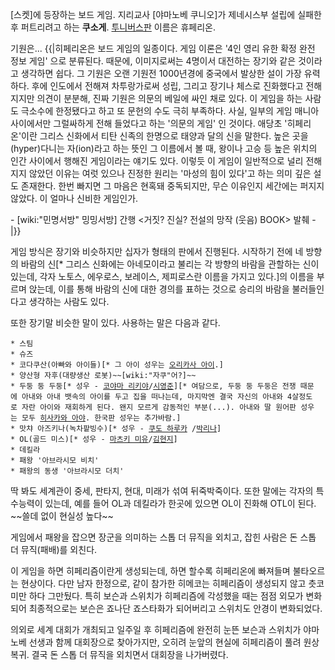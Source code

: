 [스켓]에 등장하는 보드 게임.
지리교사 [야마노베 쿠니오]가 제네시스부 설립에 실패한 후 퍼트리려고 하는 '''쿠소게'''. [[투니버스]]판 이름은 휴페리온.

기원은...
{{|히페리온은 보드 게임의 일종이다. 게임 이론은 '4인 영리 유한 확정 완전 정보 게임' 으로 분류된다. 때문에, 이미지로써는 4명이서 대전하는 장기와 같은 것이라고 생각하면 쉽다. 그 기원은 오랜 기원전 1000년경에 중국에서 발상한 설이 가장 유력하다. 후에 인도에서 전해져 차투랑가로써 성립, 그리고 장기나 체스로 진화했다고 전해지지만 의견이 분분해, 진짜 기원은 의문의 베일에 싸인 채로 있다. 이 게임을 하는 사람도 극소수에 한정됐다고 하고 또 문헌의 수도 극히 부족하다. 사실, 일부의 게임 매니아 사이에서만 그럴싸하게 전해 들었다고 하는 '의문의 게임' 인 것이다. 애당초 '히페리온'이란 그리스 신화에서 티탄 신족의 한명으로 태양과 달의 신을 말한다. 높은 곳을(hyper)다니는 자(ion)라고 하는 뜻인 그 이름에서 볼 때, 왕이나 고승 등 높은 위치의 인간 사이에서 행해진 게임이라는 얘기도 있다. 이렇듯 이 게임이 일반적으로 널리 전해지지 않았던 이유는 여럿 있으나 진정한 원리는 '마성의 힘이 있다'고 하는 의미 깊은 설도 존재한다. 한번 빠지면 그 마음은 현혹돼 중독되지만, 무슨 이유인지 세간에는 퍼지지 않았다. 이 얼마나 신비한 게임인가.

- [wiki:"민명서방" 밍밍서방] 간행 <거짓? 진실? 전설의 망작 (웃음) BOOK> 발췌 - |}}

게임 방식은 장기와 비슷하지만 십자가 형태의 판에서 진행된다. 시작하기 전에 네 방향의 바람의 신[* 그리스 신화에는 아네모이라고 불리는 각 방향의 바람을 관할하는 신이 있는데, 각자 노토스, 에우로스, 보레이스, 제피로스란 이름을 가지고 있다.]의 이름을 부르며 앉는데, 이를 통해 바람의 신에 대한 경의를 표하는 것으로 승리의 바람을 불러들인다고 생각하는 사람도 있다.

또한 장기말 비슷한 말이 있다. 사용하는 말은 다음과 같다.
 * 스팀
 * 슈즈
 * 코다쿠산(아빠와 아이들)[* 그 아이 성우는 [[오리카사 아이]].]
 * 양산형 자후(대량생산 로봇)~~[wiki:"자쿠"어?]~~
 * 두둥 둥 두둥[* 성우 - [[코야마 리키야]]/[[시영준]]][* 여담으로, 두둥 둥 두둥은 전쟁 때문에 아내와 아내 뱃속의 아이를 두고 집을 떠나는데, 마지막엔 결국 자신의 아내와 4살정도로 자란 아이와 재회하게 된다. 왠지 모르게 감동적인 부분(...). 아내와 딸 원어판 성우는 모두 [[히사카와 아야]]. 한국판 성우는 추가바람.]
 * 맛챠 아즈키나(녹차팥빙수)[* 성우 - [[쿠도 하루카]] /[[박리나]]]
 * OL(골드 미스)[* 성우 - [[마츠키 미유]]/[[김현지]]]
 * 데킬라
 * 패왕 '아브라시모 비치'
 * 패왕의 동생 '아브라시모 더치'
딱 봐도 세계관이 중세, 판타지, 현대, 미래가 섞여 뒤죽박죽이다. 또한 말에는 각자의 특수능력이 있는데, 예를 들어 OL과 데킬라가 한곳에 있으면 OL이 진화해 OTL이 된다. ~~쓸데 없이 현실성 높다~~

게임에서 패왕을 잡으면 장군을 의미하는 스톱 더 뮤직을 외치고, 잡힌 사람은 돈 스톱 더 뮤직(패배)를 외친다.

이 게임을 하면 히페리즘이란게 생성되는데, 하면 할수록 히페리온에 빠져들며 불타오르는 현상이다. 다만 남자 한정으로, 같이 참가한 히메코는 히페리즘이 생성되지 않고 츳코미만 하다 그만뒀다. 특히 보슨과 스위치가 히페리즘에 각성했을 때는 점점 외모가 변화되어 최종적으로는 보슨은 죠나단 죠스타화가 되어버리고 스위치도 안경이 변화되었다.

의외로 세계 대회가 개최되고 일주일 후 히페리즘에 완전히 눈뜬 보슨과 스위치가 야마노베 선생과 함께 대회장으로 찾아가지만, 오히려 눈앞의 현실에 히페리즘이 풀려 원상복귀. 결국 돈 스톱 더 뮤직을 외치면서 대회장을 나가버렸다.
